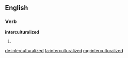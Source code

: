 ==English==

===Verb===
'''interculturalized'''

# {{en-past of|interculturalize}}

[[de:interculturalized]]
[[fa:interculturalized]]
[[mg:interculturalized]]
